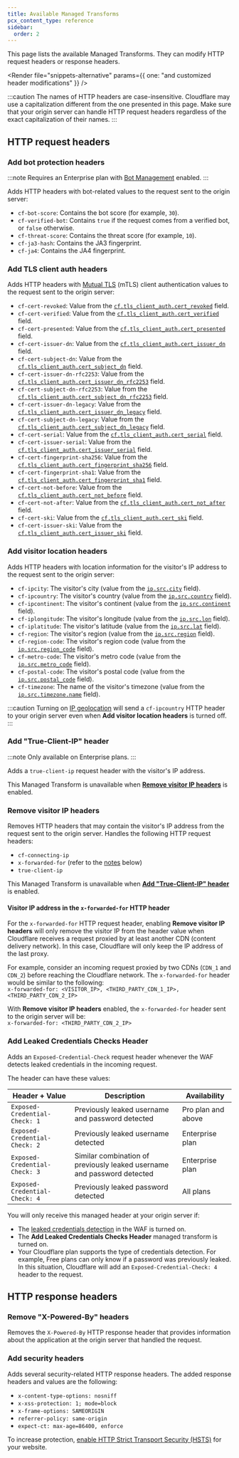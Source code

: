 ```yaml
---
title: Available Managed Transforms
pcx_content_type: reference
sidebar:
  order: 2
---
```



This page lists the available Managed Transforms. They can modify HTTP request headers or response headers.

<Render
	file="snippets-alternative"
	params={{ one: "and customized header modifications" }}
/>
<br />

:::caution
The names of HTTP headers are case-insensitive. Cloudflare may use a capitalization different from the one presented in this page. Make sure that your origin server can handle HTTP request headers regardless of the exact capitalization of their names.
:::

## HTTP request headers

### Add bot protection headers

:::note
Requires an Enterprise plan with [Bot Management](/bots/plans/bm-subscription/) enabled.
:::

Adds HTTP headers with bot-related values to the request sent to the origin server:

- `cf-bot-score`: Contains the <GlossaryTooltip term="bot score" link="/bots/concepts/bot-score/">bot score</GlossaryTooltip> (for example, `30`).
- `cf-verified-bot`: Contains `true` if the request comes from a <GlossaryTooltip term="verified bot" link="/bots/concepts/bot/#verified-bots">verified bot</GlossaryTooltip>, or `false` otherwise.
- `cf-threat-score`: Contains the <GlossaryTooltip term="threat score" link="/waf/tools/security-level/#threat-score">threat score</GlossaryTooltip> (for example, `10`).
- `cf-ja3-hash`: Contains the <GlossaryTooltip term="JA3 fingerprint" link="/bots/concepts/ja3-ja4-fingerprint/">JA3 fingerprint</GlossaryTooltip>.
- `cf-ja4`: Contains the <GlossaryTooltip term="JA3 fingerprint" link="/bots/concepts/ja3-ja4-fingerprint/">JA4 fingerprint</GlossaryTooltip>.

### Add TLS client auth headers

Adds HTTP headers with [Mutual TLS](/api-shield/security/mtls/) (mTLS) client authentication values to the request sent to the origin server:

- `cf-cert-revoked`: Value from the [`cf.tls_client_auth.cert_revoked`](/ruleset-engine/rules-language/fields/dynamic-fields/#cftls_client_authcert_revoked) field.
- `cf-cert-verified`: Value from the [`cf.tls_client_auth.cert_verified`](/ruleset-engine/rules-language/fields/dynamic-fields/#cftls_client_authcert_verified) field.
- `cf-cert-presented`: Value from the [`cf.tls_client_auth.cert_presented`](/ruleset-engine/rules-language/fields/dynamic-fields/#cftls_client_authcert_presented) field.
- `cf-cert-issuer-dn`: Value from the [`cf.tls_client_auth.cert_issuer_dn`](/ruleset-engine/rules-language/fields/dynamic-fields/#cftls_client_authcert_issuer_dn) field.
- `cf-cert-subject-dn`: Value from the [`cf.tls_client_auth.cert_subject_dn`](/ruleset-engine/rules-language/fields/dynamic-fields/#cftls_client_authcert_subject_dn) field.
- `cf-cert-issuer-dn-rfc2253`: Value from the [`cf.tls_client_auth.cert_issuer_dn_rfc2253`](/ruleset-engine/rules-language/fields/dynamic-fields/#cftls_client_authcert_issuer_dn_rfc2253) field.
- `cf-cert-subject-dn-rfc2253`: Value from the [`cf.tls_client_auth.cert_subject_dn_rfc2253`](/ruleset-engine/rules-language/fields/dynamic-fields/#cftls_client_authcert_subject_dn_rfc2253) field.
- `cf-cert-issuer-dn-legacy`: Value from the [`cf.tls_client_auth.cert_issuer_dn_legacy`](/ruleset-engine/rules-language/fields/dynamic-fields/#cftls_client_authcert_issuer_dn_legacy) field.
- `cf-cert-subject-dn-legacy`: Value from the [`cf.tls_client_auth.cert_subject_dn_legacy`](/ruleset-engine/rules-language/fields/dynamic-fields/#cftls_client_authcert_subject_dn_legacy) field.
- `cf-cert-serial`: Value from the [`cf.tls_client_auth.cert_serial`](/ruleset-engine/rules-language/fields/dynamic-fields/#cftls_client_authcert_serial) field.
- `cf-cert-issuer-serial`: Value from the [`cf.tls_client_auth.cert_issuer_serial`](/ruleset-engine/rules-language/fields/dynamic-fields/#cftls_client_authcert_issuer_serial) field.
- `cf-cert-fingerprint-sha256`: Value from the [`cf.tls_client_auth.cert_fingerprint_sha256`](/ruleset-engine/rules-language/fields/dynamic-fields/#cftls_client_authcert_fingerprint_sha256) field.
- `cf-cert-fingerprint-sha1`: Value from the [`cf.tls_client_auth.cert_fingerprint_sha1`](/ruleset-engine/rules-language/fields/dynamic-fields/#cftls_client_authcert_fingerprint_sha1) field.
- `cf-cert-not-before`: Value from the [`cf.tls_client_auth.cert_not_before`](/ruleset-engine/rules-language/fields/dynamic-fields/#cftls_client_authcert_not_before) field.
- `cf-cert-not-after`: Value from the [`cf.tls_client_auth.cert_not_after`](/ruleset-engine/rules-language/fields/dynamic-fields/#cftls_client_authcert_not_after) field.
- `cf-cert-ski`: Value from the [`cf.tls_client_auth.cert_ski`](/ruleset-engine/rules-language/fields/dynamic-fields/#cftls_client_authcert_ski) field.
- `cf-cert-issuer-ski`: Value from the [`cf.tls_client_auth.cert_issuer_ski`](/ruleset-engine/rules-language/fields/dynamic-fields/#cftls_client_authcert_issuer_ski) field.

### Add visitor location headers

Adds HTTP headers with location information for the visitor's IP address to the request sent to the origin server:

- `cf-ipcity`: The visitor's city (value from the [`ip.src.city`](/ruleset-engine/rules-language/fields/standard-fields/#ipsrccity) field).
- `cf-ipcountry`: The visitor's country (value from the [`ip.src.country`](/ruleset-engine/rules-language/fields/standard-fields/#ipsrccountry) field).
- `cf-ipcontinent`: The visitor's continent (value from the [`ip.src.continent`](/ruleset-engine/rules-language/fields/standard-fields/#ipsrccontinent) field).
- `cf-iplongitude`: The visitor's longitude (value from the [`ip.src.lon`](/ruleset-engine/rules-language/fields/standard-fields/#ipsrclon) field).
- `cf-iplatitude`: The visitor's latitude (value from the [`ip.src.lat`](/ruleset-engine/rules-language/fields/standard-fields/#ipsrclat) field).
- `cf-region`: The visitor's region (value from the [`ip.src.region`](/ruleset-engine/rules-language/fields/standard-fields/#ipsrcregion) field).
- `cf-region-code`: The visitor's region code (value from the [`ip.src.region_code`](/ruleset-engine/rules-language/fields/standard-fields/#ipsrcregion_code) field).
- `cf-metro-code`: The visitor's metro code (value from the [`ip.src.metro_code`](/ruleset-engine/rules-language/fields/standard-fields/#ipsrcmetro_code) field).
- `cf-postal-code`: The visitor's postal code (value from the [`ip.src.postal_code`](/ruleset-engine/rules-language/fields/standard-fields/#ipsrcpostal_code) field).
- `cf-timezone`: The name of the visitor's timezone (value from the [`ip.src.timezone.name`](/ruleset-engine/rules-language/fields/standard-fields/#ipsrctimezonename) field).

:::caution
Turning on [IP geolocation](/network/ip-geolocation/) will send a `cf-ipcountry` HTTP header to your origin server even when **Add visitor location headers** is turned off.
:::

### Add "True-Client-IP" header

:::note
Only available on Enterprise plans.
:::

Adds a `true-client-ip` request header with the visitor's IP address.

This Managed Transform is unavailable when [**Remove visitor IP headers**](#remove-visitor-ip-headers) is enabled.

### Remove visitor IP headers

Removes HTTP headers that may contain the visitor's IP address from the request sent to the origin server. Handles the following HTTP request headers:

- `cf-connecting-ip`
- `x-forwarded-for` (refer to the [notes](#visitor-ip-address-in-the-x-forwarded-for-http-header) below)
- `true-client-ip`

This Managed Transform is unavailable when [**Add "True-Client-IP" header**](#add-true-client-ip-header) is enabled.

#### Visitor IP address in the `x-forwarded-for` HTTP header

For the `x-forwarded-for` HTTP request header, enabling **Remove visitor IP headers** will only remove the visitor IP from the header value when Cloudflare receives a request proxied by at least another CDN (content delivery network). In this case, Cloudflare will only keep the IP address of the last proxy.

For example, consider an incoming request proxied by two CDNs (`CDN_1` and `CDN_2`) before reaching the Cloudflare network. The `x-forwarded-for` header would be similar to the following:<br/>
`x-forwarded-for: <VISITOR_IP>, <THIRD_PARTY_CDN_1_IP>, <THIRD_PARTY_CDN_2_IP>`

With **Remove visitor IP headers** enabled, the `x-forwarded-for` header sent to the origin server will be:<br/>
`x-forwarded-for: <THIRD_PARTY_CDN_2_IP>`

### Add Leaked Credentials Checks Header

Adds an `Exposed-Credential-Check` request header whenever the WAF detects leaked credentials in the incoming request.

The header can have these values:

| Header + Value                | Description                                                             | Availability       |
| ----------------------------- | ----------------------------------------------------------------------- | ------------------ |
| `Exposed-Credential-Check: 1` | Previously leaked username and password detected                        | Pro plan and above |
| `Exposed-Credential-Check: 2` | Previously leaked username detected                                     | Enterprise plan    |
| `Exposed-Credential-Check: 3` | Similar combination of previously leaked username and password detected | Enterprise plan    |
| `Exposed-Credential-Check: 4` | Previously leaked password detected                                     | All plans          |

You will only receive this managed header at your origin server if:

- The [leaked credentials detection](/waf/detections/leaked-credentials/) in the WAF is turned on.
- The **Add Leaked Credentials Checks Header** managed transform is turned on.
- Your Cloudflare plan supports the type of credentials detection. For example, Free plans can only know if a password was previously leaked. In this situation, Cloudflare will add an `Exposed-Credential-Check: 4` header to the request.

## HTTP response headers

### Remove "X-Powered-By" headers

Removes the `X-Powered-By` HTTP response header that provides information about the application at the origin server that handled the request.

### Add security headers

Adds several security-related HTTP response headers. The added response headers and values are the following:

- `x-content-type-options: nosniff`
- `x-xss-protection: 1; mode=block`
- `x-frame-options: SAMEORIGIN`
- `referrer-policy: same-origin`
- `expect-ct: max-age=86400, enforce`

To increase protection, [enable HTTP Strict Transport Security (HSTS)](/ssl/edge-certificates/additional-options/http-strict-transport-security/) for your website.
